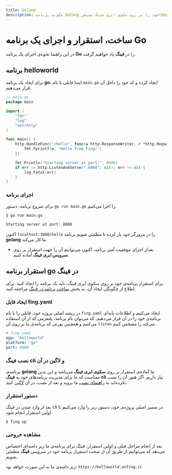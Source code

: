 ```yaml
---
title: Golang
description: چگونه برنامه Golang خود را بر روی سکوی ابری فینگ مستقر(deploy) کنیم؟
---
```



<Platform>
  <PlatformHead title="برنامه‌های Golang" icon="go/go-original.svg" />
</Platform>

# ساخت، استقرار و اجرای یک برنامه Go

در این راهنما نحوه‌ی اجرای یک برنامه **Go** را در **فینگ** یاد خواهیم گرفت.

## برنامه helloworld

برای ایجاد یک برنامه **go**، ابتدا فایلی با نام `main.go` ایجاد کرده و کد خود را داخل آن قرار می‌دهیم.

```go
// main.go
package main

import (
	"fmt"
	"log"
	"net/http"
)

func main() {
	http.HandleFunc("/hello", func(w http.ResponseWriter, r *http.Request) {
		fmt.Fprintf(w, "Hello from Fing!")
	})

	fmt.Println("Starting server at port:", 8080)
	if err := http.ListenAndServe(":8080", nil); err != nil {
		log.Fatal(err)
	}
}
```

### اجرای برنامه

برای شروع برنامه، دستور `go run main.go` را اجرا می‌کنیم.

```bash
$ go run main.go

Starting server at port: 8080
```

اکنون `localhost:3000/hello` را در مرورگر خود باز کرده تا مطمئن شویم برنامه **golang** ما کار می‌کند.

- بعداز اجرای موفقیت آمیز برنامه، اکنون می‌توانیم آن را جهت استقرار بر روی **سرویس ابری فینگ** آماده کنیم.

## استقرار برنامه go در فینگ

برای استقرار برنامه‌ی خود بر روی سکوی ابری فینگ، باید یک برنامه را ایجاد کنید. برای اطلاع از چگونگی ایجاد آن، به بخش [ساخت برنامه در فینگ](/quickstart/create-app) مراجعه کنید.

### ایجاد فایل fing.yaml

در ریشه اصلی پروژه خود، فایلی را با نام `fing.yaml` ایجاد می‌کنیم و اطلاعات پایه‌ای برنامه‌ی خود را در آن قرار می‌دهیم. که می‌توان نام برنامه، پلتفرمی که از آن استفاده می‌کنیم و همچنین پورتی که برنامه‌ی ما بر روی آن `listen` می‌کند را مشخص کنیم.

```yaml
# fing.yaml
app: "helloworld"
platform: "go"
port: 8080
```

### نصب فینگ cli و لاگین در آن

برنامه‌ی **golang** ما آماده‌ی استقرار بر روی **سکوی ابری فینگ** می‌باشد و این بدین معناست که ما برای مدیریت برنامه‌های خود به **فینگ cli** نیاز داریم. اگر هنوز آن را نصب نکرده‌اید به [راهنمای نصب](/quickstart/installation) ما بروید و بعد از نصب، در آن [لاگین](/quickstart/login) کنید.

### دستور استقرار

بعد از وارد شدن در فینگ cli در مسیر اصلی پروژه‌ی خود، دستور زیر را وارد می‌کنیم تا اولین استقرار انجام شود.

```bash
$ fing up
```

### مشاهده خروجی

بعد از انجام مراحل قبلی و اولین استقرار، فینگ برای برنامه‌ی ما زیر دامنه‌ای اختصاص می‌دهد که می‌توانیم از طریق آن از صحت استقرار برنامه خود در سرویس **فینگ** مطمئن شویم.

زیر دامنه‌ی ما به این صورت خواهد بود: `https://helloworld.onfing.ir`
